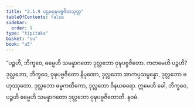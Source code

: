 ```yaml
---
title: "2.1.9 ပဌမဝုဍ္ဎပဗ္ဗဇိတသုတ္တ"
tableOfContents: false
sidebar:
  order: 9
type: "tipitaka"
basket: "su"
book: "a5"
---
```



<DynamicBreadcrumb />

<Division number="59" book="a5" e="ch" v="16" p="69">

<Paragraph number="392" book="a5">
“ပဉ္စဟိ, ဘိက္ခဝေ, ဓမ္မေဟိ သမန္နာဂတော ဒုလ္လဘော ဝုဍ္ဎပဗ္ဗဇိတော. ကတမေဟိ ပဉ္စဟိ? ဒုလ္လဘော, ဘိက္ခဝေ, ဝုဍ္ဎပဗ္ဗဇိတော နိပုဏော, ဒုလ္လဘော အာကပ္ပသမ္ပန္နော, ဒုလ္လဘော ဗဟုဿုတော, ဒုလ္လဘော ဓမ္မကထိကော, ဒုလ္လဘော ဝိနယဓရော. ဣမေဟိ ခေါ, ဘိက္ခဝေ, ပဉ္စဟိ ဓမ္မေဟိ သမန္နာဂတော ဒုလ္လဘော ဝုဍ္ဎပဗ္ဗဇိတောတိ.

</Paragraph>
</Division>

<Paragraph number="393" type="center" book="a5">
နဝမံ.
</Paragraph>